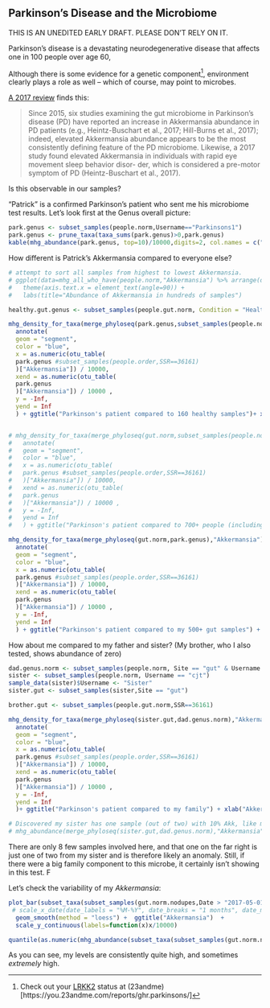 ## Parkinson's Disease and the Microbiome {#caseStudyParkinsons}

THIS IS AN UNEDITED EARLY DRAFT. PLEASE DON'T RELY ON IT.

Parkinson's disease is a devastating neurodegenerative disease that affects one in 100 people over age 60, 

Although there is some evidence for a genetic component^[Check out your [LRKK2](https://you.23andme.com/tools/data/?query=LRRK2) status at (23andme)[https://you.23andme.com/reports/ghr.parkinsons/]], environment clearly plays a role as well -- which of course, may point to microbes.

[A 2017 review](http://dx.doi.org/10.1016/j.chom.2017.12.008) finds this:

>Since 2015, six studies examining the gut microbiome in Parkinson’s disease (PD) have reported an increase in Akkermansia abundance in PD patients (e.g., Heintz-Buschart et al., 2017; Hill-Burns et al., 2017); indeed, elevated Akkermansia abundance appears to be the most consistently defining feature of the PD microbiome. Likewise, a 2017 study found elevated Akkermansia in individuals with rapid eye movement sleep behavior disor- der, which is considered a pre-motor symptom of PD (Heintz-Buschart et al., 2017). 

Is this observable in our samples?

"Patrick" is a confirmed Parkinson's patient who sent me his microbiome test results.  Let's look first at the Genus overall picture:

```r
park.genus <- subset_samples(people.norm,Username=="Parkinsons1")
park.genus <- prune_taxa(taxa_sums(park.genus)>0,park.genus)
kable(mhg_abundance(park.genus, top=10)/10000,digits=2, col.names = c("%"))
```


How different is Patrick's Akkermansia compared to everyone else?

```r

# attempt to sort all samples from highest to lowest Akkermansia.
# ggplot(data=mhg_all_who_have(people.norm,"Akkermansia") %>% arrange(desc(Abundance)) , aes(x=reorder(Label,-Abundance),y=Abundance)) + geom_bar(stat="identity") + 
#   theme(axis.text.x = element_text(angle=90)) +
#   labs(title="Abundance of Akkermansia in hundreds of samples")

```


```r

healthy.gut.genus <- subset_samples(people.gut.norm, Condition = "Healthy")

mhg_density_for_taxa(merge_phyloseq(park.genus,subset_samples(people.norm, Site == "gut" & Condition == "Healthy")),"Akkermansia") +
  annotate(
  geom = "segment",
  color = "blue",
  x = as.numeric(otu_table(
  park.genus #subset_samples(people.order,SSR==36161)
  )["Akkermansia"]) / 10000,
  xend = as.numeric(otu_table(
  park.genus
  )["Akkermansia"]) / 10000 ,
  y = -Inf,
  yend = Inf
  ) + ggtitle("Parkinson's patient compared to 160 healthy samples")+ xlab("Akkermansia abundance (%)")


# mhg_density_for_taxa(merge_phyloseq(gut.norm,subset_samples(people.norm, Site == "gut")),"Akkermansia") +
#   annotate(
#   geom = "segment",
#   color = "blue",
#   x = as.numeric(otu_table(
#   park.genus #subset_samples(people.order,SSR==36161)
#   )["Akkermansia"]) / 10000,
#   xend = as.numeric(otu_table(
#   park.genus
#   )["Akkermansia"]) / 10000 ,
#   y = -Inf,
#   yend = Inf
#   ) + ggtitle("Parkinson's patient compared to 700+ people (including me")+ xlab("Akkermansia abundance (%)")


```

```r
mhg_density_for_taxa(merge_phyloseq(gut.norm,park.genus),"Akkermansia") +
  annotate(
  geom = "segment",
  color = "blue",
  x = as.numeric(otu_table(
  park.genus #subset_samples(people.order,SSR==36161)
  )["Akkermansia"]) / 10000,
  xend = as.numeric(otu_table(
  park.genus
  )["Akkermansia"]) / 10000 ,
  y = -Inf,
  yend = Inf
  ) + ggtitle("Parkinson's patient compared to my 500+ gut samples") + xlab("Akkermansia abundance (%)")


```


How about me compared to my father and sister? (My brother, who I also tested, shows abundance of zero)

```r
dad.genus.norm <- subset_samples(people.norm, Site == "gut" & Username == "RSpragueFather")
sister <- subset_samples(people.norm, Username == "cjt")
sample_data(sister)$Username <- "Sister"
sister.gut <- subset_samples(sister,Site == "gut")

brother.gut <- subset_samples(people.gut.norm,SSR==36161)

mhg_density_for_taxa(merge_phyloseq(sister.gut,dad.genus.norm),"Akkermansia") +
  annotate(
  geom = "segment",
  color = "blue",
  x = as.numeric(otu_table(
  park.genus #subset_samples(people.order,SSR==36161)
  )["Akkermansia"]) / 10000,
  xend = as.numeric(otu_table(
  park.genus
  )["Akkermansia"]) / 10000 ,
  y = -Inf,
  yend = Inf
  )+ ggtitle("Parkinson's patient compared to my family") + xlab("Akkermansia abundance (%)")

# Discovered my sister has one sample (out of two) with 10% Akk, like me.
# mhg_abundance(merge_phyloseq(sister.gut,dad.genus.norm),"Akkermansia")
```
There are only 8 few samples involved here, and that one on the far right is just one of two from my sister and is therefore likely an anomaly. Still, if there were a big family component to this microbe, it certainly isn't showing in this test.  F

Let's check the variability of my _Akkermansia_:
```r

plot_bar(subset_taxa(subset_samples(gut.norm.nodupes,Date > "2017-05-01" & Date < "2017-07-15"),Genus == "Akkermansia"), x = "Date") + 
 # scale_x_date(date_labels = "%M-%Y", date_breaks = "1 months", date_minor_breaks = "1 month") +
  geom_smooth(method = "loess") +  ggtitle("Akkermansia")  +
  scale_y_continuous(labels=function(x)x/10000)

quantile(as.numeric(mhg_abundance(subset_taxa(subset_samples(gut.norm.nodupes,Date > "2017-05-01" & Date < "2017-07-15"),Genus == "Akkermansia")))/10000)
```

As you can see, my levels are consistently quite high, and sometimes *extremely* high.

<to be continued>


